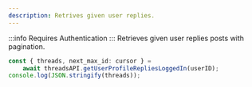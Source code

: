 ```yaml
---
description: Retrives given user replies.
---
```


:::info
Requires Authentication
:::
Retrieves given user replies posts with pagination.

```typescript
const { threads, next_max_id: cursor } =
	await threadsAPI.getUserProfileRepliesLoggedIn(userID);
console.log(JSON.stringify(threads));
```
